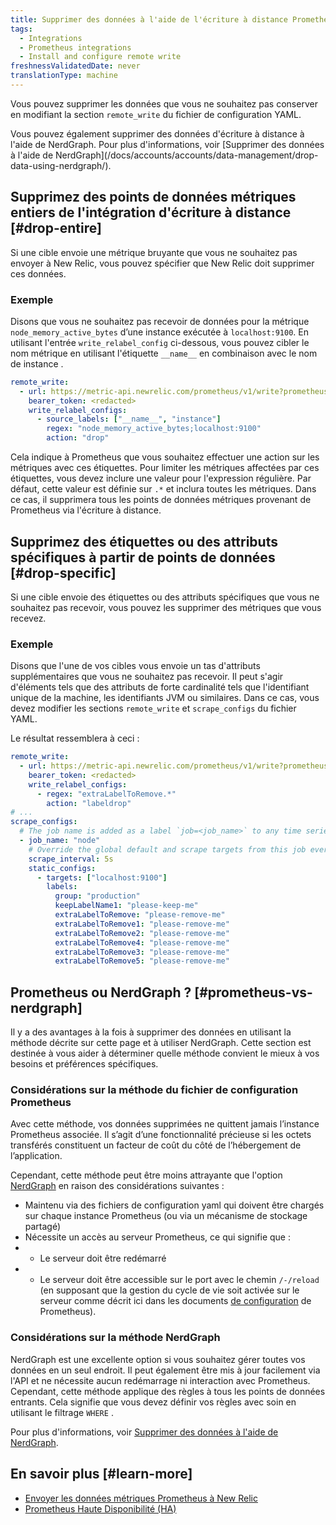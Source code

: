 ```yaml
---
title: Supprimer des données à l'aide de l'écriture à distance Prometheus
tags:
  - Integrations
  - Prometheus integrations
  - Install and configure remote write
freshnessValidatedDate: never
translationType: machine
---
```


Vous pouvez supprimer les données que vous ne souhaitez pas conserver en modifiant la section `remote_write` du fichier de configuration YAML.

<Callout variant="tip">
  Vous pouvez également supprimer des données d&apos;écriture à distance à l&apos;aide de NerdGraph. Pour plus d&apos;informations, voir [Supprimer des données à l&apos;aide de NerdGraph](/docs/accounts/accounts/data-management/drop-data-using-nerdgraph/).
</Callout>

## Supprimez des points de données métriques entiers de l&apos;intégration d&apos;écriture à distance [#drop-entire]

Si une cible envoie une métrique bruyante que vous ne souhaitez pas envoyer à New Relic, vous pouvez spécifier que New Relic doit supprimer ces données.

### Exemple

Disons que vous ne souhaitez pas recevoir de données pour la métrique `node_memory_active_bytes` d’une instance exécutée à `localhost:9100`. En utilisant l&apos;entrée `write_relabel_config` ci-dessous, vous pouvez cibler le nom métrique en utilisant l&apos;étiquette `__name__` en combinaison avec le nom de instance .

```yml
remote_write:
  - url: https://metric-api.newrelic.com/prometheus/v1/write?prometheus_server=macbook-server-cluster
    bearer_token: <redacted>
    write_relabel_configs:
      - source_labels: ["__name__", "instance"]
        regex: "node_memory_active_bytes;localhost:9100"
        action: "drop"
```

Cela indique à Prometheus que vous souhaitez effectuer une action sur les métriques avec ces étiquettes. Pour limiter les métriques affectées par ces étiquettes, vous devez inclure une valeur pour l&apos;expression régulière. Par défaut, cette valeur est définie sur `.*` et inclura toutes les métriques. Dans ce cas, il supprimera tous les points de données métriques provenant de Prometheus via l&apos;écriture à distance.

## Supprimez des étiquettes ou des attributs spécifiques à partir de points de données [#drop-specific]

Si une cible envoie des étiquettes ou des attributs spécifiques que vous ne souhaitez pas recevoir, vous pouvez les supprimer des métriques que vous recevez.

### Exemple

Disons que l&apos;une de vos cibles vous envoie un tas d&apos;attributs supplémentaires que vous ne souhaitez pas recevoir. Il peut s&apos;agir d&apos;éléments tels que des attributs de forte cardinalité tels que l&apos;identifiant unique de la machine, les identifiants JVM ou similaires. Dans ce cas, vous devez modifier les sections `remote_write` et `scrape_configs` du fichier YAML.

Le résultat ressemblera à ceci :

```yml
remote_write:
  - url: https://metric-api.newrelic.com/prometheus/v1/write?prometheus_server=macbook-server-cluster
    bearer_token: <redacted>
    write_relabel_configs:
      - regex: "extraLabelToRemove.*"
        action: "labeldrop"
# ...
scrape_configs:
  # The job name is added as a label `job=<job_name>` to any time series scraped from this config.
  - job_name: "node"
    # Override the global default and scrape targets from this job every 5 seconds.
    scrape_interval: 5s
    static_configs:
      - targets: ["localhost:9100"]
        labels:
          group: "production"
          keepLabelName1: "please-keep-me"
          extraLabelToRemove: "please-remove-me"
          extraLabelToRemove1: "please-remove-me"
          extraLabelToRemove2: "please-remove-me"
          extraLabelToRemove4: "please-remove-me"
          extraLabelToRemove3: "please-remove-me"
          extraLabelToRemove5: "please-remove-me"
```

## Prometheus ou NerdGraph ? [#prometheus-vs-nerdgraph]

Il y a des avantages à la fois à supprimer des données en utilisant la méthode décrite sur cette page et à utiliser NerdGraph. Cette section est destinée à vous aider à déterminer quelle méthode convient le mieux à vos besoins et préférences spécifiques.

### Considérations sur la méthode du fichier de configuration Prometheus

Avec cette méthode, vos données supprimées ne quittent jamais l’instance Prometheus associée. Il s’agit d’une fonctionnalité précieuse si les octets transférés constituent un facteur de coût du côté de l’hébergement de l’application.

Cependant, cette méthode peut être moins attrayante que l&apos;option [NerdGraph](/docs/accounts/accounts/data-management/drop-data-using-nerdgraph/) en raison des considérations suivantes :

* Maintenu via des fichiers de configuration yaml qui doivent être chargés sur chaque instance Prometheus (ou via un mécanisme de stockage partagé)
* Nécessite un accès au serveur Prometheus, ce qui signifie que :
* * Le serveur doit être redémarré
* * Le serveur doit être accessible sur le port avec le chemin `/-/reload` (en supposant que la gestion du cycle de vie soit activée sur le serveur comme décrit ici dans les documents [de configuration](https://prometheus.io/docs/prometheus/latest/configuration/configuration/#configuration) de Prometheus).

### Considérations sur la méthode NerdGraph

NerdGraph est une excellente option si vous souhaitez gérer toutes vos données en un seul endroit. Il peut également être mis à jour facilement via l&apos;API et ne nécessite aucun redémarrage ni interaction avec Prometheus. Cependant, cette méthode applique des règles à tous les points de données entrants. Cela signifie que vous devez définir vos règles avec soin en utilisant le filtrage `WHERE` .

Pour plus d&apos;informations, voir [Supprimer des données à l&apos;aide de NerdGraph](/docs/accounts/accounts/data-management/drop-data-using-nerdgraph/).

## En savoir plus [#learn-more]

* [Envoyer les données métriques Prometheus à New Relic](/docs/integrations/prometheus-integrations/get-started/send-prometheus-metric-data-new-relic/)
* [Prometheus Haute Disponibilité (HA)](/docs/integrations/prometheus-integrations/install-configure/prometheus-high-availability-ha/)